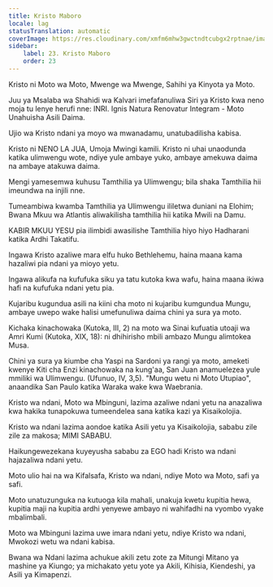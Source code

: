 ```yaml
---
title: Kristo Maboro
locale: lag
statusTranslation: automatic
coverImage: https://res.cloudinary.com/xmfm6mhw3gwctndtcubgx2rptnae/image/upload/v1741354419/small_cover_la_gran_rebelion_28716e29d2.webp
sidebar:
    label: 23. Kristo Maboro
    order: 23
---
```

Kristo ni Moto wa Moto, Mwenge wa Mwenge, Sahihi ya Kinyota ya Moto.

Juu ya Msalaba wa Shahidi wa Kalvari imefafanuliwa Siri ya Kristo kwa neno moja tu lenye herufi nne: INRI. Ignis Natura Renovatur Integram - Moto Unahuisha Asili Daima.

Ujio wa Kristo ndani ya moyo wa mwanadamu, unatubadilisha kabisa.

Kristo ni NENO LA JUA, Umoja Mwingi kamili. Kristo ni uhai unaodunda katika ulimwengu wote, ndiye yule ambaye yuko, ambaye amekuwa daima na ambaye atakuwa daima.

Mengi yamesemwa kuhusu Tamthilia ya Ulimwengu; bila shaka Tamthilia hii imeundwa na injili nne.

Tumeambiwa kwamba Tamthilia ya Ulimwengu ililetwa duniani na Elohim; Bwana Mkuu wa Atlantis aliwakilisha tamthilia hii katika Mwili na Damu.

KABIR MKUU YESU pia ilimbidi awasilishe Tamthilia hiyo hiyo Hadharani katika Ardhi Takatifu.

Ingawa Kristo azaliwe mara elfu huko Bethlehemu, haina maana kama hazaliwi pia ndani ya mioyo yetu.

Ingawa alikufa na kufufuka siku ya tatu kutoka kwa wafu, haina maana ikiwa hafi na kufufuka ndani yetu pia.

Kujaribu kugundua asili na kiini cha moto ni kujaribu kumgundua Mungu, ambaye uwepo wake halisi umefunuliwa daima chini ya sura ya moto.

Kichaka kinachowaka (Kutoka, III, 2) na moto wa Sinai kufuatia utoaji wa Amri Kumi (Kutoka, XIX, 18): ni dhihirisho mbili ambazo Mungu alimtokea Musa.

Chini ya sura ya kiumbe cha Yaspi na Sardoni ya rangi ya moto, ameketi kwenye Kiti cha Enzi kinachowaka na kung'aa, San Juan anamuelezea yule mmiliki wa Ulimwengu. (Ufunuo, IV, 3,5). "Mungu wetu ni Moto Utupiao", anaandika San Paulo katika Waraka wake kwa Waebrania.

Kristo wa ndani, Moto wa Mbinguni, lazima azaliwe ndani yetu na anazaliwa kwa hakika tunapokuwa tumeendelea sana katika kazi ya Kisaikolojia.

Kristo wa ndani lazima aondoe katika Asili yetu ya Kisaikolojia, sababu zile zile za makosa; MIMI SABABU.

Haikungewezekana kuyeyusha sababu za EGO hadi Kristo wa ndani hajazaliwa ndani yetu.

Moto ulio hai na wa Kifalsafa, Kristo wa ndani, ndiye Moto wa Moto, safi ya safi.

Moto unatuzunguka na kutuoga kila mahali, unakuja kwetu kupitia hewa, kupitia maji na kupitia ardhi yenyewe ambayo ni wahifadhi na vyombo vyake mbalimbali.

Moto wa Mbinguni lazima uwe imara ndani yetu, ndiye Kristo wa ndani, Mwokozi wetu wa ndani kabisa.

Bwana wa Ndani lazima achukue akili zetu zote za Mitungi Mitano ya mashine ya Kiungo; ya michakato yetu yote ya Akili, Kihisia, Kiendeshi, ya Asili ya Kimapenzi.

